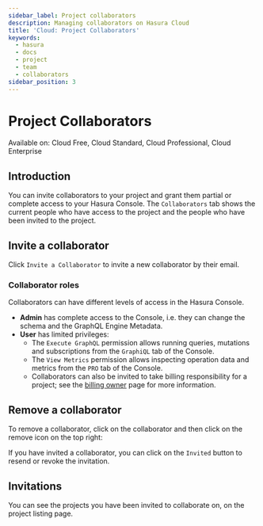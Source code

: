 ```yaml
---
sidebar_label: Project collaborators
description: Managing collaborators on Hasura Cloud
title: 'Cloud: Project Collaborators'
keywords:
  - hasura
  - docs
  - project
  - team
  - collaborators
sidebar_position: 3
---
```



# Project Collaborators

<div className="badge badge--primary heading-badge">
  Available on: Cloud Free, Cloud Standard, Cloud Professional, Cloud Enterprise
</div>

## Introduction

You can invite collaborators to your project and grant them partial or complete access to your Hasura Console. The
`Collaborators` tab shows the current people who have access to the project and the people who have been invited to the
project.

## Invite a collaborator

Click `Invite a Collaborator` to invite a new collaborator by their email.

<Thumbnail src="/img/projects/collaborators-view.png" alt="Collaborators tab" width="1146px" />

### Collaborator roles

Collaborators can have different levels of access in the Hasura Console.

- **Admin** has complete access to the Console, i.e. they can change the schema and the GraphQL Engine Metadata.
- **User** has limited privileges:
  - The `Execute GraphQL` permission allows running queries, mutations and subscriptions from the `GraphiQL` tab of the
    Console.
  - The `View Metrics` permission allows inspecting operation data and metrics from the `PRO` tab of the Console.
  - Collaborators can also be invited to take billing responsibility for a project; see the
    [billing owner](/hasura-cloud/account-management/billing/billing-owner.mdx) page for more information.

<Thumbnail src="/img/projects/add-collaborator.png" alt="Add collaborator" width="450px" />

## Remove a collaborator

To remove a collaborator, click on the collaborator and then click on the remove icon on the top right:

<Thumbnail src="/img/projects/remove-collaborator.png" alt="Remove collaborator" width="450px" />

If you have invited a collaborator, you can click on the `Invited` button to resend or revoke the invitation.

<Thumbnail
  src="/img/projects/revoke-collaboration-invitation.png"
  alt="Revoke collaboration invitation"
  width="1000px"
/>

## Invitations

You can see the projects you have been invited to collaborate on, on the project listing page.

<Thumbnail
  src="/img/projects/project-collaboration-invitation.png"
  alt="Projects invited to collaborate"
  width="1146px"
/>
